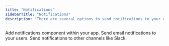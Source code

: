 ```yaml
---
title: "Notifications"
sidebarTitle: "Notifications"
description: "There are several options to send notifications to your users."
---
```


<CardGroup cols={3}>
  <Card title="In-app notifications" href="/async-collaboration/notifications/overview" icon="bell" color="#FAA356" iconType="light">
    Add notifications component within your app.
  </Card>
  <Card title="Email notifications" href="/notifications/email/overview" icon="envelope" color="#FAA356"  iconType="light">
   Send email notifications to your users.
  </Card>
  <Card title="Webhooks" href="/webhooks/overview" icon="webhook" color="#FAA356"  iconType="light">
    Send notifications to other channels like Slack.
  </Card>
</CardGroup>